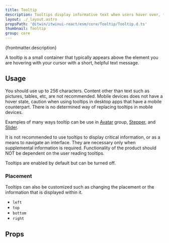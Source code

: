 ```yaml
---
title: Tooltip
description: Tooltips display informative text when users hover over, focus on, or tap an element.
layout: ./_layout.astro
propsPath: '@itwin/itwinui-react/esm/core/Tooltip/Tooltip.d.ts'
thumbnail: Tooltip
group: core
---
```



<p>{frontmatter.description}</p>

<LiveExample src='Tooltip.main.tsx' truncate={false}>
  <AllExamples.TooltipMainExample client:load />
</LiveExample>

A tooltip is a small container that typically appears above the element you are hovering with your cursor with a short, helpful text message.

## Usage

You should use up to 256 characters. Content other than text such as pictures, tables, etc, are not recommended. Mobile devices does not have a hover state, caution when using tooltips in desktop apps that have a mobile counterpart. There is no determined way of replacing tooltips in mobile devices.

Examples of many ways tooltip can be use in [Avatar](avatar#overflow) group, [Stepper](stepper#tooltip), and [Slider](slider#tooltips).

It is not recommended to use tooltips to display critical information, or as a means to navigate an interface. They are necessary only when supplemental information is required. Functionality of the product should NOT be dependent on the user reading tooltips.

Tooltips are enabled by default but can be turned off.

### Placement

Tooltips can also be customized such as changing the placement or the information that is displayed within it.

<LiveExample src='Tooltip.placement.tsx' >
  <AllExamples.TooltipPlacementExample client:load />
</LiveExample>

- `left`
- `top`
- `bottom`
- `right`

## Props

<PropsTable path={frontmatter.propsPath} />
